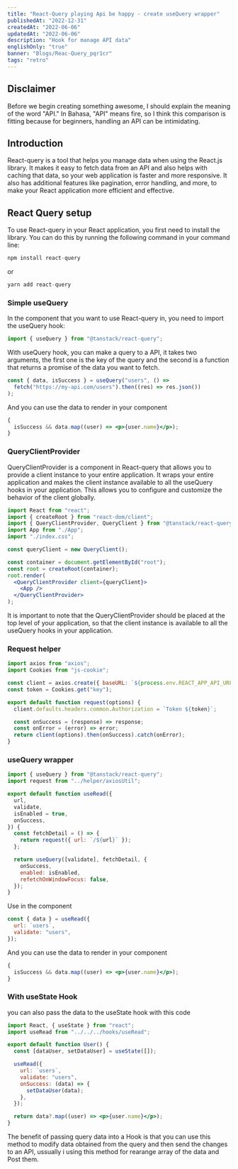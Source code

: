 ```yaml
---
title: "React-Query playing Api be happy - create useQuery wrapper"
publishedAt: "2022-12-31"
createdAt: "2022-06-06"
updatedAt: "2022-06-06"
description: "Hook for manage API data"
englishOnly: "true"
banner: "Blogs/Reac-Query_pqr1cr"
tags: "retro"
---
```


## Disclaimer

Before we begin creating something awesome, I should explain the meaning of the word "API." In Bahasa, "API" means fire, so I think this comparison is fitting because for beginners, handling an API can be intimidating.

## Introduction

React-query is a tool that helps you manage data when using the React.js library. It makes it easy to fetch data from an API and also helps with caching that data, so your web application is faster and more responsive. It also has additional features like pagination, error handling, and more, to make your React application more efficient and effective.

## React Query setup

To use React-query in your React application, you first need to install the library. You can do this by running the following command in your command line:

```jsx
npm install react-query
```

or

```jsx
yarn add react-query
```

### Simple useQuery

In the component that you want to use React-query in, you need to import the useQuery hook:

```jsx
import { useQuery } from "@tanstack/react-query";
```

With useQuery hook, you can make a query to a API, it takes two arguments, the first one is the key of the query and the second is a function that returns a promise of the data you want to fetch.

```jsx
const { data, isSuccess } = useQuery("users", () =>
  fetch("https://my-api.com/users").then((res) => res.json())
);
```

And you can use the data to render in your component

```jsx
{
  isSuccess && data.map((user) => <p>{user.name}</p>);
}
```

### QueryClientProvider

QueryClientProvider is a component in React-query that allows you to provide a client instance to your entire application. It wraps your entire application and makes the client instance available to all the useQuery hooks in your application. This allows you to configure and customize the behavior of the client globally.

```jsx
import React from "react";
import { createRoot } from "react-dom/client";
import { QueryClientProvider, QueryClient } from "@tanstack/react-query";
import App from "./App";
import "./index.css";

const queryClient = new QueryClient();

const container = document.getElementById("root");
const root = createRoot(container);
root.render(
  <QueryClientProvider client={queryClient}>
    <App />
  </QueryClientProvider>
);
```

It is important to note that the QueryClientProvider should be placed at the top level of your application, so that the client instance is available to all the useQuery hooks in your application.

### Request helper

```jsx
import axios from "axios";
import Cookies from "js-cookie";

const client = axios.create({ baseURL: `${process.env.REACT_APP_API_URL}` });
const token = Cookies.get("key");

export default function request(options) {
  client.defaults.headers.common.Authorization = `Token ${token}`;

  const onSuccess = (response) => response;
  const onError = (error) => error;
  return client(options).then(onSuccess).catch(onError);
}
```

### useQuery wrapper

```jsx
import { useQuery } from "@tanstack/react-query";
import request from "../helper/axiosUtil";

export default function useRead({
  url,
  validate,
  isEnabled = true,
  onSuccess,
}) {
  const fetchDetail = () => {
    return request({ url: `/${url}` });
  };

  return useQuery([validate], fetchDetail, {
    onSuccess,
    enabled: isEnabled,
    refetchOnWindowFocus: false,
  });
}
```

Use in the component

```jsx
const { data } = useRead({
  url: `users`,
  validate: "users",
});
```

And you can use the data to render in your component

```jsx
{
  isSuccess && data.map((user) => <p>{user.name}</p>);
}
```

### With useState Hook

you can also pass the data to the useState hook with this code

```jsx
import React, { useState } from "react";
import useRead from "../../../hooks/useRead";

export default function User() {
  const [dataUser, setDataUser] = useState([]);

  useRead({
    url: `users`,
    validate: "users",
    onSuccess: (data) => {
      setDataUser(data);
    },
  });

  return data?.map((user) => <p>{user.name}</p>);
}
```

The benefit of passing query data into a Hook is that you can use this method to modify data obtained from the query and then send the changes to an API,
ussually i using this method for rearange array of the data and Post them.
